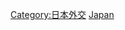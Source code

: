{{Commonscat|Treaties with Japan as a party}}

[[Category:日本外交|Category:日本外交]]
[[Category:各國條約|Japan]]